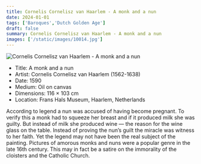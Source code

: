 ```yaml
---
title: Cornelis Cornelisz van Haarlem - A monk and a nun
date: 2024-01-01
tags: ['Baroques','Dutch Golden Age']
draft: false
summary: Cornelis Cornelisz van Haarlem - A monk and a nun
images: ['/static/images/10014.jpg']
---
```


![Cornelis Cornelisz van Haarlem - A monk and a nun](/static/images/10014.jpg)

* Title: A monk and a nun
* Artist: Cornelis Cornelisz van Haarlem (1562-1638)
* Date: 1590
* Medium: Oil on canvas
* Dimensions: 116 × 103 cm
* Location: Frans Hals Museum, Haarlem, Netherlands

According to legend a nun was accused of having become pregnant. To verify this a monk had to squeeze her breast and if it produced milk she was guilty. But instead of milk she produced wine — the reason for the wine glass on the table. Instead of proving the nun’s guilt the miracle was witness to her faith. Yet the legend may not have been the real subject of the painting. Pictures of amorous monks and nuns were a popular genre in the late 16th century. This may in fact be a satire on the immorality of the cloisters and the Catholic Church.

